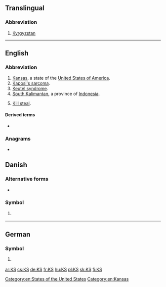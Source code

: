 {{also|ks|k's|K's|kS}}
==Translingual==

===Abbreviation===
{{rfc-header|Abbreviation}}
{{head|mul|abbreviation}}

# [[Kyrgyzstan]]

----

==English==

===Abbreviation===
{{rfc-header|Abbreviation}}
{{head|en|abbreviation}}

# [[Kansas]], a state of the [[United States of America]].
# [[w:Kaposi's sarcoma|Kaposi's sarcoma]].
# [[Keutel syndrome]].
# [[South Kalimantan]], a province of [[Indonesia]].
# {{label|en|online gaming}} [[kill steal|Kill steal]].

====Derived terms====
* {{sense|kill steal}} {{l|en|KSer|gloss=[[kill stealer]]}}

===Anagrams===
* {{l|en|SK}}

[[Category:en:States of the United States]]
[[Category:en:Kansas]]

==Danish==

===Alternative forms===
*{{l|da|Ks|K<sub>s</sub>}}

===Symbol===
{{head|da|symbol|head=K<sub>S</sub>}}

# {{lb|da|chemistry}} {{l|mul|Ka|K<sub>a</sub>}}

----

==German==

===Symbol===
{{head|de|symbol|head=K<sub>S</sub>}}

# {{lb|de|chemistry}} {{l|mul|Ka|K<sub>a</sub>}}

[[ar:KS]]
[[cs:KS]]
[[de:KS]]
[[fr:KS]]
[[hu:KS]]
[[pl:KS]]
[[sk:KS]]
[[fi:KS]]